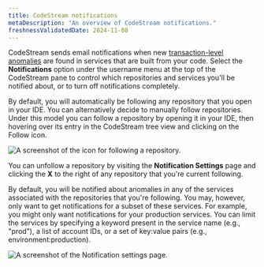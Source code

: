 ```yaml
---
title: CodeStream notifications
metaDescription: "An overview of CodeStream notifications."
freshnessValidatedDate: 2024-11-08
---
```


CodeStream sends email notifications when new [transaction-level anomalies](/docs/codestream/observability/transactions) are found in services that are built from your code. Select the <DNT>**Notifications**</DNT> option under the username menu at the top of the CodeStream pane to control which repositories and services you'll be notified about, or to turn off notifications completely.

By default, you will automatically be following any repository that you open in your IDE. You can alternatively decide to manually follow repositories. Under this model you can follow a repository by opening it in your IDE, then hovering over its entry in the CodeStream tree view and clicking on the Follow icon.

<img
  title="Manually following a repository."
  alt="A screenshot of the icon for following a repository."
  src="/images/codestream_screenshot-crop_follow-repo.webp"
/>

You can unfollow a repository by visiting the <DNT>**Notification Settings**</DNT> page and clicking the **X** to the right of any repository that you're current following.

By default, you will be notified about anomalies in any of the services associated with the repositories that you're following. You may, however, only want to get notifications for a subset of these services. For example, you might only want notifications for your production services. You can limit the services by specifying a keyword present in the service name (e.g., "prod"), a list of account IDs, or a set of key:value pairs (e.g., environment:production).

<img
  title="Notification settings"
  alt="A screenshot of the Notification settings page."
  src="/images/codestream_screenshot-crop_notification-settings.webp"
/>
